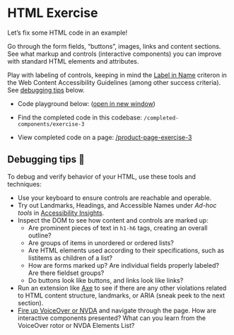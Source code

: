 
# HTML Exercise

Let’s fix some HTML code in an example!

Go through the form fields, “buttons”, images, links and content sections. See what markup and controls (interactive components) you can improve with standard HTML elements and attributes.

Play with labeling of controls, keeping in mind the [Label in Name](https://www.w3.org/WAI/WCAG21/Understanding/label-in-name.html) criteron in the Web Content Accessibility Guidelines (among other success criteria). See [debugging tips](#debugging-tips-) below.

- Code playground below: (<a href="/product-page-1" target="_blank" className="underline nx-text-primary-600">open in new window</a>)

- Find the completed code in this codebase: `/completed-components/exercise-3`
- View completed code on a page: <a href="/product-page-exercise-3" className="underline nx-text-primary-600">/product-page-exercise-3</a>
<ProductPage productData={Product} />

## Debugging tips 🧐

To debug and verify behavior of your HTML, use these tools and techniques:

- Use your keyboard to ensure controls are reachable and operable.
- Try out Landmarks, Headings, and Accessible Names under _Ad-hoc tools_ in [Accessibility Insights](https://chrome.google.com/webstore/detail/accessibility-insights-fo/pbjjkligggfmakdaogkfomddhfmpjeni).
- Inspect the DOM to see how content and controls are marked up:
    - Are prominent pieces of text in `h1-h6` tags, creating an overall outline?
    - Are groups of items in unordered or ordered lists?
    - Are HTML elements used according to their specifications, such as listitems as children of a list?
    - How are forms marked up? Are individual fields properly labeled? Are there fieldset groups?
    - Do buttons look like buttons, and links look like links?
- Run an extension like [Axe](https://chrome.google.com/webstore/detail/axe-devtools-web-accessib/lhdoppojpmngadmnindnejefpokejbdd?hl=en-US&branded&utm_term=axe%20extension&utm_campaign=Search%20-%20axe%20DevTools%20-%20Checker&utm_source=adwords&utm_medium=ppc&hsa_src=g&hsa_ad=626089536234&hsa_tgt=kwd-1186988429648&hsa_mt=p&hsa_ver=3&hsa_acc=7854167720&hsa_kw=axe%20extension&hsa_grp=142979637091&hsa_cam=17378411167&hsa_net=adwords&gad_source=1&gclid=CjwKCAiA9dGqBhAqEiwAmRpTC_3LZFHWcrcgCqvVeYsGiBVHn-kYO6U4kBr_IupwYBQE0hEa3eHBRhoC4q8QAvD_BwE) to see if there are any other violations related to HTML content structure, landmarks, or ARIA (sneak peek to the next section).
- [Fire up VoiceOver or NVDA](/topics/screen-readers/how-to-enable/) and navigate through the page. How are interactive components presented? What can you learn from the VoiceOver rotor or NVDA Elements List?